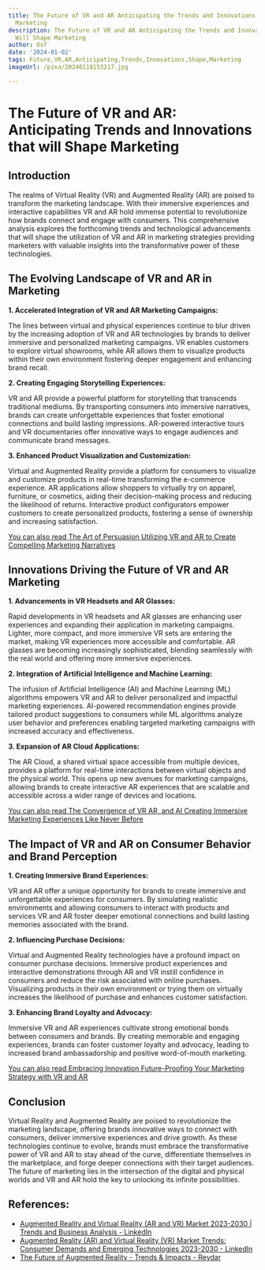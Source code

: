 ```yaml
---
title: The Future of VR and AR Anticipating the Trends and Innovations That Will Shape
  Marketing
description: The Future of VR and AR Anticipating the Trends and Innovations That
  Will Shape Marketing
author: Usf
date: '2024-01-02'
tags: Future,VR,AR,Anticipating,Trends,Innovations,Shape,Marketing
imageUrl: /pixa/20240118153217.jpg

---
```

# The Future of VR and AR: Anticipating Trends and Innovations that will Shape Marketing

## Introduction

The realms of Virtual Reality (VR) and Augmented Reality (AR)  are poised to transform the marketing landscape. With their immersive experiences and interactive  capabilities VR and AR hold immense potential to revolutionize how brands connect  and engage with consumers. This comprehensive analysis explores the forthcoming trends and technological advancements that will shape the utilization of VR and AR in marketing strategies providing marketers with valuable insights into the transformative power of these technologies.

##  The Evolving Landscape of VR and AR in  Marketing

**1. Accelerated Integration of VR and AR Marketing Campaigns:**

The lines between  virtual and physical experiences continue to blur driven by the increasing adoption of VR and AR technologies by  brands to deliver immersive and personalized marketing campaigns.  VR  enables customers to  explore virtual showrooms, while  AR allows them to visualize products within their own environment fostering deeper engagement and enhancing brand recall.

**2. Creating Engaging Storytelling Experiences:**

VR and AR provide a powerful platform for storytelling that  transcends traditional mediums.  By transporting consumers into immersive narratives, brands can create unforgettable  experiences that foster emotional connections and build lasting  impressions. AR-powered interactive tours  and VR documentaries offer  innovative  ways to engage audiences and communicate brand messages.

**3. Enhanced Product Visualization and Customization:**

Virtual and Augmented Reality provide a platform for consumers to  visualize and customize products in real-time transforming the  e-commerce experience. AR applications allow shoppers to virtually try on apparel, furniture, or cosmetics, aiding their decision-making process and reducing the likelihood of returns. Interactive product configurators empower customers to create personalized products, fostering a sense of ownership  and increasing  satisfaction.

[You can also read  The Art  of  Persuasion Utilizing VR and AR to Create Compelling Marketing Narratives](The%20Art%20of%20Persuasion%20Utilizing%20VR%20and%20AR%20to%20Create%20Compelling%20Marketing%20Narratives)


## Innovations Driving the Future  of VR and AR Marketing 

**1. Advancements in VR Headsets and AR Glasses:**

Rapid developments in VR headsets and AR  glasses are enhancing user experiences and expanding their application in marketing campaigns.  Lighter, more compact, and more immersive VR sets are entering the market, making  VR  experiences more accessible and comfortable. AR glasses  are becoming increasingly sophisticated, blending seamlessly with the real world and  offering more immersive experiences.

**2.  Integration of Artificial Intelligence and Machine Learning:**

The  infusion of Artificial Intelligence (AI) and  Machine Learning (ML) algorithms empowers VR and AR to deliver personalized and impactful marketing experiences. AI-powered recommendation engines provide tailored product suggestions to consumers  while ML algorithms  analyze user behavior and  preferences enabling targeted marketing campaigns with increased accuracy  and effectiveness.

**3. Expansion of AR Cloud Applications:**

The AR Cloud, a shared virtual space accessible from multiple devices,  provides a  platform for real-time interactions between virtual objects and the  physical world. This opens  up new  avenues for marketing campaigns, allowing brands to create interactive AR experiences that are scalable and accessible across a wider range of devices and  locations.

[You can also read The Convergence of VR AR,  and AI Creating Immersive Marketing Experiences Like Never Before](The%20Convergence%20of%20VR%2C%20AR%2C%20and%20AI%20Creating%20Immersive%20Marketing%20Experiences%20Like%20Never%20Before)


##  The Impact of VR and AR on Consumer  Behavior and Brand Perception

**1. Creating Immersive  Brand Experiences:**

VR and AR offer a unique opportunity for brands to create  immersive and unforgettable experiences for  consumers. By simulating realistic  environments and allowing  consumers to interact with products and  services VR and AR foster deeper emotional connections and build lasting memories associated with the brand.

**2. Influencing Purchase Decisions:**

Virtual and Augmented Reality technologies have a profound impact on consumer purchase decisions. Immersive product experiences and interactive demonstrations  through AR and VR instill confidence in consumers and reduce the risk associated with online purchases. Visualizing products in their own environment or trying them on  virtually increases the likelihood of purchase and enhances customer satisfaction.

**3. Enhancing Brand Loyalty and Advocacy:**

Immersive VR and AR experiences cultivate  strong  emotional bonds between consumers and  brands. By creating memorable and engaging experiences, brands can foster customer loyalty and advocacy, leading to increased  brand ambassadorship and positive word-of-mouth marketing.

[You can also read Embracing Innovation  Future-Proofing Your Marketing Strategy with VR and AR](Embracing%20Innovation%20Future-Proofing%20Your%20Marketing%20Strategy%20with%20VR%20and%20AR)


## Conclusion

Virtual  Reality and Augmented Reality are poised to  revolutionize  the marketing landscape,  offering brands innovative ways to connect with consumers, deliver immersive experiences and drive growth. As these  technologies  continue to evolve, brands must embrace the transformative power of VR and AR  to stay ahead of the  curve, differentiate themselves in the marketplace, and forge deeper connections with their target audiences. The future of  marketing lies in the intersection of  the digital and physical worlds and  VR and AR hold  the key to unlocking its  infinite possibilities.

## References:
- [Augmented Reality and Virtual Reality (AR and VR) Market 2023-2030 | Trends and Business Analysis - LinkedIn](https://www.linkedin.com/pulse/augmented-reality-virtual-ar-vr-market-2023-2030)
- [Augmented Reality (AR) and Virtual Reality (VR) Market Trends: Consumer Demands and Emerging Technologies 2023-2030 - LinkedIn](https://www.linkedin.com/pulse/augmented-reality-ar-virtual-vr-market)
- [The Future of Augmented Reality - Trends & Impacts - Reydar](https://www.reydar.com/exploring-the-future-potential-of-augmented-reality-trends-technology-and-impact/)
